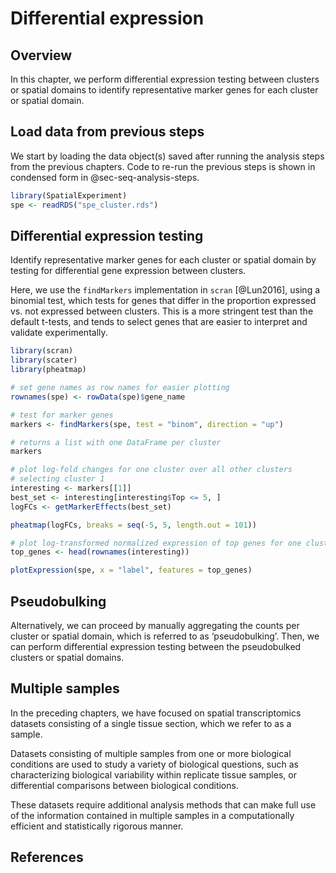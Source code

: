 # Differential expression {#sec-seq-differential-expression}

## Overview

In this chapter, we perform differential expression testing between clusters or spatial domains to identify representative marker genes for each cluster or spatial domain.


## Load data from previous steps

We start by loading the data object(s) saved after running the analysis steps from the previous chapters. Code to re-run the previous steps is shown in condensed form in @sec-seq-analysis-steps.

```r
library(SpatialExperiment)
spe <- readRDS("spe_cluster.rds")
```


## Differential expression testing

Identify representative marker genes for each cluster or spatial domain by testing for differential gene expression between clusters.

Here, we use the `findMarkers` implementation in `scran` [@Lun2016], using a binomial test, which tests for genes that differ in the proportion expressed vs. not expressed between clusters. This is a more stringent test than the default t-tests, and tends to select genes that are easier to interpret and validate experimentally.

```r
library(scran)
library(scater)
library(pheatmap)
```

```r
# set gene names as row names for easier plotting
rownames(spe) <- rowData(spe)$gene_name

# test for marker genes
markers <- findMarkers(spe, test = "binom", direction = "up")

# returns a list with one DataFrame per cluster
markers
```

```r
# plot log-fold changes for one cluster over all other clusters
# selecting cluster 1
interesting <- markers[[1]]
best_set <- interesting[interesting$Top <= 5, ]
logFCs <- getMarkerEffects(best_set)

pheatmap(logFCs, breaks = seq(-5, 5, length.out = 101))
```

```r
# plot log-transformed normalized expression of top genes for one cluster
top_genes <- head(rownames(interesting))

plotExpression(spe, x = "label", features = top_genes)
```


## Pseudobulking

Alternatively, we can proceed by manually aggregating the counts per cluster or spatial domain, which is referred to as 'pseudobulking'. Then, we can perform differential expression testing between the pseudobulked clusters or spatial domains.


## Multiple samples

In the preceding chapters, we have focused on spatial transcriptomics datasets consisting of a single tissue section, which we refer to as a sample.

Datasets consisting of multiple samples from one or more biological conditions are used to study a variety of biological questions, such as characterizing biological variability within replicate tissue samples, or differential comparisons between biological conditions.

These datasets require additional analysis methods that can make full use of the information contained in multiple samples in a computationally efficient and statistically rigorous manner.


## References {.unnumbered}
